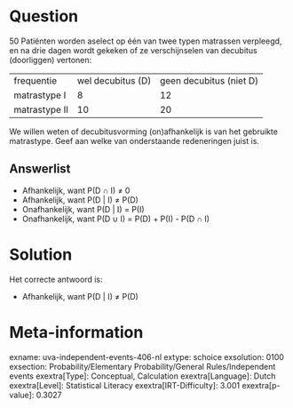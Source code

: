 Question
========

50 Patiënten worden aselect op één van twee typen matrassen verpleegd,
en na drie dagen wordt gekeken of ze verschijnselen van decubitus
(doorliggen) vertonen:

  --------------- ------------------- -------------------------
  frequentie      wel decubitus (D)   geen decubitus (niet D)
  matrastype I    8                   12
  matrastype II   10                  20
  --------------- ------------------- -------------------------

We willen weten of decubitusvorming (on)afhankelijk is van het gebruikte
matrastype. Geef aan welke van onderstaande redeneringen juist is.


Answerlist
----------

* Afhankelijk, want P(D ∩ I) ≠ 0
* Afhankelijk, want P(D | I) ≠ P(D)
* Onafhankelijk, want P(D | I) = P(I)
* Onafhankelijk, want P(D ∪ I) = P(D) + P(I) - P(D ∩ I)

Solution
========

Het correcte antwoord is: 

* Afhankelijk, want P(D | I) ≠ P(D)

Meta-information
================
exname: uva-independent-events-406-nl
extype: schoice
exsolution: 0100
exsection: Probability/Elementary Probability/General Rules/Independent events
exextra[Type]: Conceptual, Calculation
exextra[Language]: Dutch
exextra[Level]: Statistical Literacy
exextra[IRT-Difficulty]: 3.001
exextra[p-value]: 0.3027
